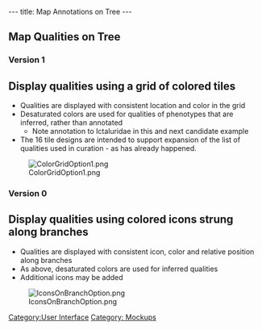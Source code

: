 ---
title: Map Annotations on Tree
---

== Map Qualities on Tree ==

=== Version 1 ===

==Display qualities using a grid of colored tiles==

* Qualities are displayed with consistent location and color in the grid
* Desaturated colors are used for qualities of phenotypes that are inferred, rather than annotated
** Note annotation to Ictaluridae in this and next candidate example
* The 16 tile designs are intended to support expansion of the list of qualities used in curation - as has already happened.
[[Image:ColorGridOption1.png]]

=== Version 0 ===
==Display qualities using colored icons strung along branches==
* Qualities are displayed with consistent icon, color and relative position along branches
* As above, desaturated colors are used for inferred qualities
* Additional icons may be added

[[Image:IconsOnBranchOption.png]]

[[Category:User Interface]]
[[Category:  Mockups]]